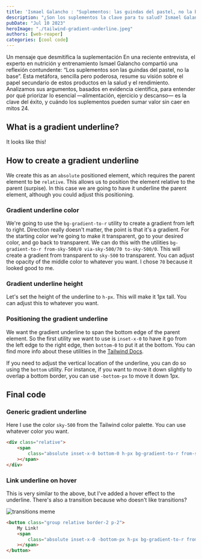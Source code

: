 ```yaml
---
title: 'Ismael Galancho : "Suplementos: las guindas del pastel, no la base"'
description: "¿Son los suplementos la clave para tu salud? Ismael Galancho lo deja claro: son 'las guindas del pastel'. Descubre por qué la alimentación, el ejercicio y el descanso son la base, y cuándo los suplementos tienen sentido."
pubDate: "Jul 10 2023"
heroImage: "./tailwind-gradient-underline.jpeg"
authors: [web-reaper]
categories: [cool code]
---
```


Un mensaje que desmitifica la suplementación
En una reciente entrevista, el experto en nutrición y entrenamiento Ismael Galancho compartió una reflexión contundente: “Los suplementos son las guindas del pastel, no la base”. Esta metáfora, sencilla pero poderosa, resume su visión sobre el papel secundario de estos productos en la salud y el rendimiento. Analizamos sus argumentos, basados en evidencia científica, para entender por qué priorizar lo esencial —alimentación, ejercicio y descanso— es la clave del éxito, y cuándo los suplementos pueden sumar valor sin caer en mitos 24.

## What is a gradient underline?

It looks like this!

<div class="relative pb-4">
	<span class="absolute inset-x-1 -bottom-px h-px bg-gradient-to-r from-sky-500/0 via-sky-500/70 to-sky-500/0"></span>
</div>

## How to create a gradient underline

We create this as an `absolute` positioned element, which requires the parent element to be `relative`. This allows us to position the element relative to the parent (surpise). In this case we are going to have it underline the parent element, although you could adjust this positioning.

### Gradient underline color

We're going to use the `bg-gradient-to-r` utility to create a gradient from left to right. Direction really doesn't matter, the point is that it's a gradient. For the starting color we're going to make it transparent, go to your desired color, and go back to transparent. We can do this with the utilities `bg-gradient-to-r from-sky-500/0 via-sky-500/70 to-sky-500/0`. This will create a gradient from transparent to `sky-500` to transparent. You can adjust the opacity of the middle color to whatever you want. I chose `70` because it looked good to me.

### Gradient underline height

Let's set the height of the underline to `h-px`. This will make it 1px tall. You can adjust this to whatever you want.

### Positioning the gradient underline

We want the gradient underline to span the bottom edge of the parent element. So the first utility we want to use is `inset-x-0` to have it go from the left edge to the right edge, then `bottom-0` to put it at the bottom. You can find more info about these utilities in the [Tailwind Docs](https://tailwindcss.com/docs/top-right-bottom-left#placing-a-positioned-element).

If you need to adjust the vertical location of the underline, you can do so using the `bottom` utility. For instance, if you want to move it down slightly to overlap a bottom border, you can use `-bottom-px` to move it down 1px.

## Final code

### Generic gradient underline

Here I use the color `sky-500` from the Tailwind color palette. You can use whatever color you want.

```html
<div class="relative">
	<span
		class="absolute inset-x-0 bottom-0 h-px bg-gradient-to-r from-sky-500/0 via-sky-500/70 to-sky-500/0"
	></span>
</div>
```

### Link underline on hover

This is very similar to the above, but I've added a hover effect to the underline. There's also a transition because who doesn't like transitions?

![transitions meme](./spongebob-transitions.jpeg)

```html
<button class="group relative border-2 p-2">
	My Link!
	<span
		class="absolute inset-x-0 -bottom-px h-px bg-gradient-to-r from-sky-500/0 via-sky-500/70 to-sky-500/0 opacity-0 transition group-hover:opacity-100"
	></span>
</button>
```

